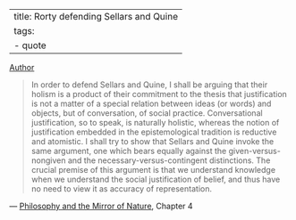 
---
title: Rorty defending Sellars and Quine
tags:
 - quote
---

[Author](/docs/phil/people/Richard Rorty.html)

> In order to defend Sellars and Quine, I shall be arguing that their holism is a product of their commitment to the thesis that justification is not a matter of a special relation between ideas (or words) and objects, but of conversation, of social practice. Conversational justification, so to speak, is naturally holistic, whereas the notion of justification embedded in the epistemological tradition is reductive and atomistic. I shall try to show that Sellars and Quine invoke the same argument, one which bears equally against the given-versus-nongiven and the necessary-versus-contingent distinctions. The crucial premise of this argument is that we understand knowledge when we understand the social justification of belief, and thus have no need to view it as accuracy of representation.

 — [Philosophy and the Mirror of Nature](/docs/phil/works/Philosophy and the Mirror of Nature.html), Chapter 4